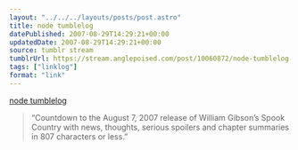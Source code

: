 ```yaml
---
layout: "../../../layouts/posts/post.astro"
title: node tumblelog
datePublished: 2007-08-29T14:29:21+00:00
updatedDate: 2007-08-29T14:29:21+00:00
source: tumblr stream
tumblrUrl: https://stream.anglepoised.com/post/10060872/node-tumblelog
tags: ["linklog"]
format: "link"
---
```


[node tumblelog][1]

> &ldquo;Countdown to the August 7, 2007 release of William Gibson&rsquo;s Spook Country with news, thoughts, serious spoilers and chapter summaries in 807 characters or less.&rdquo;

[1]: http://node.tumblr.com/
